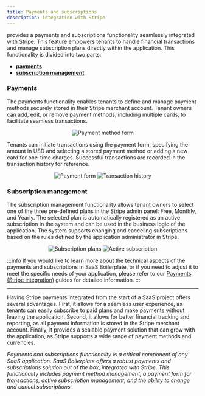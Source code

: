 ```yaml
---
title: Payments and subscriptions
description: Integration with Stripe
---
```



<ProjectName/> provides a payments and subscriptions functionality seamlessly integrated with Stripe.
This feature empowers tenants to handle financial transactions and manage subscription plans directly within the application.
This functionality is divided into two parts:

- **[payments](#payments)**
- **[subscription management](#subscription-management)**


### Payments

The payments functionality enables tenants to define and manage payment methods securely stored in their Stripe merchant account.
Tenant owners can add, edit, or remove payment methods, including multiple cards, to facilitate seamless transactions.

<p align="center">
  <img src={useBaseUrl("img/features/payments/card-form.png")} alt="Payment method form" />
</p>

Tenants can initiate transactions using the payment form, specifying the amount in USD and selecting a stored payment
method or adding a new card for one-time charges. Successful transactions are recorded in the transaction history for reference.

<p align="center">
  <img src={useBaseUrl("img/features/payments/payment-form.png")} alt="Payment form" />
  <img src={useBaseUrl("img/features/subscriptions/transaction-history.png")} alt="Transaction history" />
</p>

### Subscription management

The subscription management functionality allows tenant owners to select one of the three pre-defined plans in the Stripe admin
panel: Free, Monthly, and Yearly. The selected plan is automatically registered as an active subscription in the system
and can be used in the business logic of the application. The system supports changing and canceling subscriptions
based on the rules defined by the application administrator in Stripe.

<p align="center">
  <img src={useBaseUrl("img/features/subscriptions/plans.png")} alt="Subscription plans" />
  <img src={useBaseUrl("img/features/subscriptions/subscriptions.png")} alt="Active subscription" />
</p>


:::info
If you would like to learn more about the technical aspects of the payments and subscriptions in SaaS Boilerplate,
or if you need to adjust it to meet the specific needs of your application, please refer to our
[Payments (Stripe integration)](../../../working-with-sb/payments) guides for detailed information.
:::

----

Having Stripe payments integrated from the start of a SaaS project offers several advantages. First, it allows for a
seamless user experience, as tenants can easily subscribe to paid plans and make payments without leaving the application.
Second, it allows for better financial tracking and reporting, as all payment information is stored in the Stripe
merchant account. Finally, it provides a scalable payment solution that can grow with the application, as Stripe
supports a wide range of payment methods and currencies.

_Payments and subscriptions functionality is a critical component of any SaaS application. SaaS Boilerplate offers a
robust payments and subscriptions solution out of the box, integrated with Stripe. This functionality includes payment
method management, a payment form for transactions, active subscription management, and the ability to change and cancel
subscriptions._